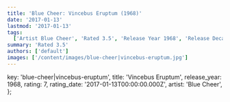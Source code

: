 ```yaml
---
title: 'Blue Cheer: Vincebus Eruptum (1968)'
date: '2017-01-13'
lastmod: '2017-01-13'
tags:
  ['Artist Blue Cheer', 'Rated 3.5', 'Release Year 1968', 'Release Decade 1960']
summary: 'Rated 3.5'
authors: ['default']
images: ['/content/images/blue-cheer|vincebus-eruptum.jpg']
---
```


  key: 'blue-cheer|vincebus-eruptum',
  title: 'Vincebus Eruptum',
  release_year: 1968,
  rating: 7,
  rating_date: '2017-01-13T00:00:00.000Z',
  artist: 'Blue Cheer',
};

<MusicRating data={data} />
